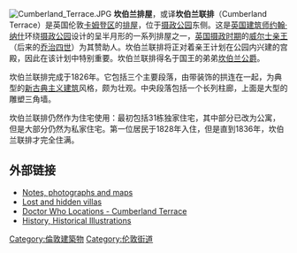 [[Image:Cumberland_Terrace.JPG|thumb]]
'''坎伯兰排屋'''，或译'''坎伯兰联排'''（Cumberland Terrace）是英国伦敦[[卡姆登区|卡姆登区]]的[[排屋|排屋]]，位于[[摄政公园|摄政公园]]东侧。这是[[英国|英国]][[建筑师|建筑师]][[约翰·纳西|约翰·纳什]]环绕[[摄政公园|摄政公园]]设计的呈半月形的一系列排屋之一，[[英国摄政时期|英国摄政时期]]的[[威尔士亲王|威尔士亲王]]（后来的[[乔治四世|乔治四世]]）为其赞助人。坎伯兰联排将正对着亲王计划在公园内兴建的宫殿，因此在该计划中特别重要。坎伯兰联排得名于国王的弟弟[[坎伯兰公爵|坎伯兰公爵]]。 

坎伯兰联排完成于1826年。它包括三个主要段落，由带装饰的拱连在一起，为典型的[[新古典主义建筑|新古典主义建筑]]风格，颇为壮观。中央段落包括一个长列柱廊，上面是大型的雕塑三角墙。

坎伯兰联排仍然作为住宅使用：最初包括31栋独家住宅，其中部分已改为公寓，但是大部分仍然为私家住宅。第一位居民于1828年入住，但是直到1836年，坎伯兰联排才完全住满。 

==外部链接==
*[http://www.ph.ucla.edu/epi/snow/1859map/cumberland_terrace_a2.html Notes, photographs and maps]{{Wayback|url=http://www.ph.ucla.edu/epi/snow/1859map/cumberland_terrace_a2.html |date=20100529025439 }}
*[https://web.archive.org/web/20091203173434/http://www.architecture.com/LibraryDrawingsAndPhotographs/Palladio/PalladianBritain/VillasInBritain/LostAndHiddenVillas/CumberlandTerrace.aspx Lost and hidden villas]
*[http://www.doctorwholocations.net/locations/cumberlandterrace Doctor Who Locations - Cumberland Terrace]{{Wayback|url=http://www.doctorwholocations.net/locations/cumberlandterrace |date=20081120025741 }}
*[http://www.british-history.ac.uk/report.aspx?compid=64871 History, Historical Illustrations]{{Wayback|url=http://www.british-history.ac.uk/report.aspx?compid=64871 |date=20120316054459 }}

{{coord|51.5322|-0.1464|display=title|region:GB_type:landmark}}

[[Category:倫敦建築物|Category:倫敦建築物]]
[[Category:伦敦街道|Category:伦敦街道]]